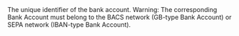  

  
<ParamField body="BankAccountId" type="string" required>     
The unique identifier of the bank account.  
Warning: The corresponding Bank Account must belong to the BACS network (GB-type Bank Account) or SEPA network (IBAN-type Bank Account).  
</ParamField>